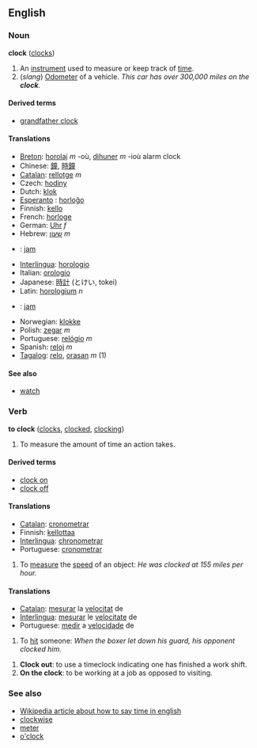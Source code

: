==English==
===Noun===
'''clock''' ([[clocks]])

# An [[instrument]] used to measure or keep track of [[time]].
# (''slang'') [[Odometer]] of a vehicle. ''This car has over 300,000 miles on the '''clock'''.''

====Derived terms====
*[[grandfather clock]]

====Translations====
*[[Breton]]: [[horolaj]] ''m'' -où, [[dihuner]] ''m'' -ioù alarm clock
*Chinese: [[鐘]], [[時鐘]]
*[[Catalan]]: [[rellotge]] ''m''
*Czech: [[hodiny]]
*Dutch: [[klok]]
*[[Esperanto]] : [[horloĝo]]
*Finnish: [[kello]]
*French: [[horloge]]
*German: [[Uhr]] ''f''
*Hebrew: [[שעון|שָׁעוֹן]] ''m''
*{{id}}: [[jam]]
*[[Interlingua]]: [[horologio]]
*Italian: [[orologio]]
*Japanese: [[時計]] (とけい, tokei)
*Latin: [[horologium]] ''n''
*{{ms}}: [[jam]]
*Norwegian: [[klokke]]
*Polish: [[zegar]] ''m''
*Portuguese: [[relógio]] ''m''
*Spanish: [[reloj]] ''m''
*[[Tagalog]]: [[relo]], [[orasan]] ''m'' (1)

====See also====
*[[watch]]

===Verb===
'''to clock''' ([[clocks]], [[clocked]], [[clocking]])

# To measure the amount of time an action takes.

====Derived terms====
*[[clock on]]
*[[clock off]]

====Translations====
*[[Catalan]]: [[cronometrar]]
*Finnish: [[kellottaa]]
*[[Interlingua]]: [[chronometrar]]
*Portuguese: [[cronometrar]]

# To [[measure]] the [[speed]] of an object: ''He was clocked at 155 miles per hour.''

====Translations====
*[[Catalan]]: [[mesurar]] la [[velocitat]] de
*[[Interlingua]]: [[mesurar]] le [[velocitate]] de
*Portuguese: [[medir]] a [[velocidade]] de

# To [[hit]] someone: ''When the boxer let down his guard, his opponent clocked him.''

# '''Clock out''': to use a timeclock indicating one has finished a work shift.
# '''On the clock''': to be working at a job as opposed to visiting.

===See also===
*[[w:Time|Wikipedia article about how to say time in english]]
*[[clockwise]]
*[[meter]]
*[[o'clock]]